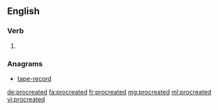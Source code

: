 ==English==

===Verb===
{{head|en}}

# {{en-past of|procreate}}

===Anagrams===
* [[tape-record#English|tape-record]]

[[de:procreated]]
[[fa:procreated]]
[[fr:procreated]]
[[mg:procreated]]
[[ml:procreated]]
[[vi:procreated]]